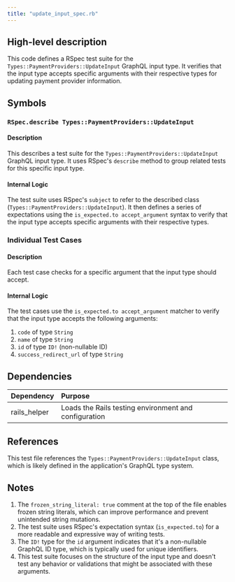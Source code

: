 ```yaml
---
title: "update_input_spec.rb"
---
```


## High-level description
This code defines a RSpec test suite for the `Types::PaymentProviders::UpdateInput` GraphQL input type. It verifies that the input type accepts specific arguments with their respective types for updating payment provider information.

## Symbols

### `RSpec.describe Types::PaymentProviders::UpdateInput`
#### Description
This describes a test suite for the `Types::PaymentProviders::UpdateInput` GraphQL input type. It uses RSpec's `describe` method to group related tests for this specific input type.

#### Internal Logic
The test suite uses RSpec's `subject` to refer to the described class (`Types::PaymentProviders::UpdateInput`). It then defines a series of expectations using the `is_expected.to accept_argument` syntax to verify that the input type accepts specific arguments with their respective types.

### Individual Test Cases
#### Description
Each test case checks for a specific argument that the input type should accept.

#### Internal Logic
The test cases use the `is_expected.to accept_argument` matcher to verify that the input type accepts the following arguments:

1. `code` of type `String`
2. `name` of type `String`
3. `id` of type `ID!` (non-nullable ID)
4. `success_redirect_url` of type `String`

## Dependencies
| Dependency | Purpose |
|:-----------|:--------|
| rails_helper | Loads the Rails testing environment and configuration |

## References
This test file references the `Types::PaymentProviders::UpdateInput` class, which is likely defined in the application's GraphQL type system.

## Notes
1. The `frozen_string_literal: true` comment at the top of the file enables frozen string literals, which can improve performance and prevent unintended string mutations.
2. The test suite uses RSpec's expectation syntax (`is_expected.to`) for a more readable and expressive way of writing tests.
3. The `ID!` type for the `id` argument indicates that it's a non-nullable GraphQL ID type, which is typically used for unique identifiers.
4. This test suite focuses on the structure of the input type and doesn't test any behavior or validations that might be associated with these arguments.